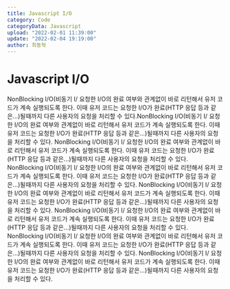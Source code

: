 ```yaml
---
title: Javascript I/O
category: Code
categoryData: Javascript
upload: "2022-02-01 11:39:00"
update: "2022-02-04 19:19:00"
author: 최동혁
---
```


# Javascript I/O

NonBlocking I/O(비동기 I/ 요청한 I/O의 완료 여부와 관계없이 바로 리턴해서 유저 코드가 계속 실행되도록 한다. 이때 유저 코드는 요청한 I/O가 완료(HTTP 응답 등과 같은...)될때까지 다른 사용자의 요청을 처리할 수 있다.NonBlocking I/O(비동기 I/ 요청한 I/O의 완료 여부와 관계없이 바로 리턴해서 유저 코드가 계속 실행되도록 한다. 이때 유저 코드는 요청한 I/O가 완료(HTTP 응답 등과 같은...)될때까지 다른 사용자의 요청을 처리할 수 있다.
NonBlocking I/O(비동기 I/ 요청한 I/O의 완료 여부와 관계없이 바로 리턴해서 유저 코드가 계속 실행되도록 한다. 이때 유저 코드는 요청한 I/O가 완료(HTTP 응답 등과 같은...)될때까지 다른 사용자의 요청을 처리할 수 있다.
NonBlocking I/O(비동기 I/ 요청한 I/O의 완료 여부와 관계없이 바로 리턴해서 유저 코드가 계속 실행되도록 한다. 이때 유저 코드는 요청한 I/O가 완료(HTTP 응답 등과 같은...)될때까지 다른 사용자의 요청을 처리할 수 있다.
NonBlocking I/O(비동기 I/ 요청한 I/O의 완료 여부와 관계없이 바로 리턴해서 유저 코드가 계속 실행되도록 한다. 이때 유저 코드는 요청한 I/O가 완료(HTTP 응답 등과 같은...)될때까지 다른 사용자의 요청을 처리할 수 있다.
NonBlocking I/O(비동기 I/ 요청한 I/O의 완료 여부와 관계없이 바로 리턴해서 유저 코드가 계속 실행되도록 한다. 이때 유저 코드는 요청한 I/O가 완료(HTTP 응답 등과 같은...)될때까지 다른 사용자의 요청을 처리할 수 있다.
NonBlocking I/O(비동기 I/ 요청한 I/O의 완료 여부와 관계없이 바로 리턴해서 유저 코드가 계속 실행되도록 한다. 이때 유저 코드는 요청한 I/O가 완료(HTTP 응답 등과 같은...)될때까지 다른 사용자의 요청을 처리할 수 있다.
NonBlocking I/O(비동기 I/ 요청한 I/O의 완료 여부와 관계없이 바로 리턴해서 유저 코드가 계속 실행되도록 한다. 이때 유저 코드는 요청한 I/O가 완료(HTTP 응답 등과 같은...)될때까지 다른 사용자의 요청을 처리할 수 있다.
